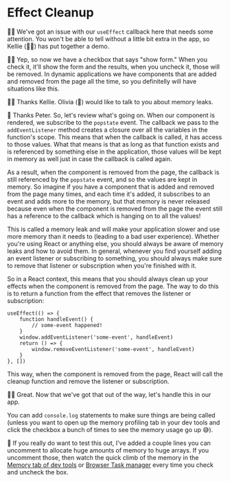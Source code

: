 # Effect Cleanup

<EpicVideo url="https://www.epicreact.dev/workshops/react-hooks/effect-cleanup" />

👨‍💼 We've got an issue with our `useEffect` callback here that needs some
attention. You won't be able to tell without a little bit extra in the app, so
Kellie (🧝‍♂️) has put together a demo.

🧝‍♂️ Yep, so now we have a checkbox that says "show form." When you check it,
it'll show the form and the results, when you uncheck it, those will be removed.
In dynamic applications we have components that are added and removed from the
page all the time, so you definitelly will have situations like this.

👨‍💼 Thanks Kellie. Olivia (🦉) would like to talk to you about memory leaks.

🦉 Thanks Peter. So, let's review what's going on. When our component is
rendered, we subscribe to the `popstate` event. The callback we pass to the
`addEventListener` method creates a closure over all the variables in the
function's scope. This means that when the callback is called, it has access to
those values. What that means is that as long as that function exists and is
referenced by something else in the application, those values will be kept in
memory as well just in case the callback is called again.

As a result, when the component is removed from the page, the callback is still
referenced by the `popstate` event, and so the values are kept in memory. So
imagine if you have a component that is added and removed from the page many
times, and each time it's added, it subscribes to an event and adds more to the
memory, but that memory is never released because even when the component is
removed from the page the event still has a reference to the callback which is
hanging on to all the values!

This is called a memory leak and will make your application slower and use more
memory than it needs to (leading to a bad user experience). Whether you're using
React or anything else, you should always be aware of memory leaks and how to
avoid them. In general, whenever you find yourself adding an event listener or
subscribing to something, you should always make sure to remove that listener or
subscription when you're finished with it.

So in a React context, this means that you should always clean up your effects
when the component is removed from the page. The way to do this is to return a
function from the effect that removes the listener or subscription:

```tsx
useEffect(() => {
	function handleEvent() {
		// some-event happened!
	}
	window.addEventListener('some-event', handleEvent)
	return () => {
		window.removeEventListener('some-event', handleEvent)
	}
}, [])
```

This way, when the component is removed from the page, React will call the
cleanup function and remove the listener or subscription.

👨‍💼 Great. Now that we've got that out of the way, let's handle this in our app.

You can add `console.log` statements to make sure things are being called (unless
you want to open up the memory profiling tab in your dev tools and click the
checkbox a bunch of times to see the memory usage go up 😅).

💯 If you really do want to test this out, I've added a couple lines you can
uncomment to allocate huge amounts of memory to huge arrays. If you uncomment
those, then watch the quick climb of the memory in the
[Memory tab of dev tools](https://developer.chrome.com/docs/devtools/memory) or
[Browser Task manager](https://developer.chrome.com/docs/devtools/memory-problems#monitor_memory_use_in_realtime_with_the_chrome_task_manager)
every time you check and uncheck the box.
